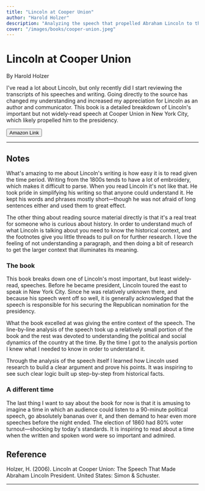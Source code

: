 ```yaml
---
title: "Lincoln at Cooper Union"
author: "Harold Holzer"
description: "Analyzing the speech that propelled Abraham Lincoln to the presidency."
cover: "/images/books/cooper-union.jpeg"
---
```


# Lincoln at Cooper Union

By Harold Holzer

<p className="large">
  I've read a lot about Lincoln, but only recently did I start reviewing the
  transcripts of his speeches and writing. Going directly to the source has
  changed my understanding and increased my appreciation for Lincoln as an
  author and communicator. This book is a detailed breakdown of Lincoln's
  important but not widely-read speech at Cooper Union in New York City, which
  likely propelled him to the presidency.
</p>

<Button href="https://www.amazon.com/Lincoln-Cooper-Union-Abraham-President/dp/B004ZBR99U">
  <Icon icon="external" className="w-5 mr-2" />
  Amazon Link
</Button>

---

## Notes

What's amazing to me about Lincoln's writing is how easy it is to read given the time period. Writing from the 1800s tends to have a lot of embroidery, which makes it difficult to parse. When you read Lincoln it's not like that. He took pride in simplifying his writing so that anyone could understand it. He kept his words and phrases mostly short—though he was not afraid of long sentences either and used them to great effect.

The other thing about reading source material directly is that it's a real treat for someone who is curious about history. In order to understand much of what Lincoln is talking about you need to know the historical context, and the footnotes give you little threads to pull on for further research. I love the feeling of not understanding a paragraph, and then doing a bit of research to get the larger context that illuminates its meaning.

### The book

This book breaks down one of Lincoln's most important, but least widely-read, speeches. Before he became president, Lincoln toured the east to speak in New York City. Since he was relatively unknown there, and because his speech went off so well, it is generally acknowledged that the speech is responsible for his securing the Republican nomination for the presidency.

What the book excelled at was giving the entire context of the speech. The line-by-line analysis of the speech took up a relatively small portion of the book and the rest was devoted to understanding the political and social dynamics of the country at the time. By the time I got to the analysis portion I knew what I needed to know in order to understand it.

Through the analysis of the speech itself I learned how Lincoln used research to build a clear argument and prove his points. It was inspiring to see such clear logic built up step-by-step from historical facts.

### A different time

The last thing I want to say about the book for now is that it is amusing to imagine a time in which an audience could listen to a 90-minute political speech, go absolutely bananas over it, and then demand to hear even more speeches before the night ended. The election of 1860 had 80% voter turnout—shocking by today's standards. It is inspiring to read about a time when the written and spoken word were so important and admired.

<HrSection />

## Reference

Holzer, H. (2006). Lincoln at Cooper Union: The Speech That Made Abraham Lincoln President. United States: Simon & Schuster.

---

